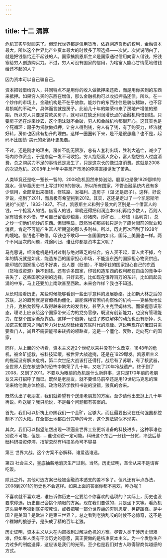 ```yaml
---
---
---
```

title: 十二 清算
---



危机其实早就回来了。但现代世界都是信用货币，依靠创造货币的权利，金融资本最大。所以这个世界比产业资本最大的时候多了项选择——次贷。次贷说明白了，就是把钱借给还不起钱的人。国家搞凯恩斯主义是国家通过信用向富人借钱，把钱塞给穷人创造购买力。不过，穷人可没有国家的信用，为啥富人能心甘情愿地借钱给还不起的人？

因为资本可以自己骗自己。

资本把钱借给穷人，共同特点不是用你的收入做抵押来还款，而是用你买到的东西来抵押。如果穷人买的东西在增值，那么金融机构可以收抵押品还债。所以，在一个炒作的市场上，金融机构是不在乎放款。能炒作的东西往往是貌似稀缺，也不容易损耗的不动产，具体而言就是房子。此前几十年的繁荣带来了房地产增值的预期，所以穷人只要是贷款买房子，就可以在缺乏利润增长点的金融机构借到钱。只要房子还在炒来炒去，这个泡沫就不会破，穷人和金融机构都很开心。这其实也是个死循环：房子为贷款做抵押，让穷人得到钱，穷人有了钱，有了购买力，经济就好转，房价也因此有抬升的理由。这样一圈圈转下来，是不是很愚蠢？也不是，起码不比国债-美元的死循环更愚蠢。

不过，还是刚才的理由，房价不能无限涨，总有人套利出场，胜利大逃亡，减少了场内炒作资金，于是崩盘一发不可收拾。穷人抱怨富人贪心，富人抱怨穷人过度消费，总之购买力不足的事情还是发生了，只是这次长的像过度消费。这就是2008的次贷危机。2008年上半年中美房产市场的停滞直接诱发了萧条。

人类毕竟还是吃一堑长一智的，2008危机固然来势汹汹，股票也是像1929那样的跳水，但毕竟历史书上写过1929的惨状。所以所有国家，不管金融系统内还有多少信用，全部拿出来砸钱，修铁路、发福利、造房子（囧 还是房子）。这样，好说歹说，拖到了2011，而且极有希望拖到2012。其实，这还是走过了一个凯恩斯所说的“长期”，1933-1937。不过，凯恩斯主义和列宁最大的区别是一个借富人的钱，一个抢富人的钱。借富人的钱，早晚还得把利润连本带利再给少数人，否则人家有钱也不外借，宁可自己留着炒粮食，炒猪肉，炒矿石……炒钱（高利贷），总之炒一切他们能炒的东西。但很明显，既然当初那些钱只是为了应付眼前的就业和消费，肯定不可能产生富人所期望的那么多利益。所以，历史再次回到了1938年的境地。借钱也不敢借，印钱也不敢印——各国国内如此，国际上美国也一样。两个不同层次的问题，殊途同归，谁让你都是资本主义呢？

马克思说，经济危机是相对过剩与绝对匮乏的结合。穷人买不起，富人卖不掉，今年的情况就是如此，能造东西的国家担心市场，不能造东西的国家担心物资供应。能印钱的国家担心钱不好卖，没人要（贬值），不能印钱的国家担心自己的东西（货物或资源）换不到钱。还有许多国家，印钱和造东西的权利都在自由的竞争中丧失了，这些国家没别的选择，只好去死，比如现在饿殍百万的东非，比如风起云涌的中东，马上还要加上南欧甚至西欧。未来会咋样？我也不知道。

从长时段看历史，某些时候能够看到一些出乎意料的发展脉络。比如斯大林之后的苏联，总的趋势就是官僚机构僵化，最能保持官僚机构惯性的机构——克格勃地位上升，克格勃领导人取得越来越大的发言权，甚至入主克里姆林宫。而掌握意识形态，理论上应该给这个国家带来活力的党务官僚，既没有创新能力，也没有管理能力，在整个国家渐渐靠边。这样一个趋势，经过了苏联解体的动荡也没有断掉，久加诺夫和普京之间的势力对比依然延续着苏联时代的规律。这说明现在的俄国只需要看门人，尚且不需要能带来转折的领路者。这是一个僵化、衰败，走向死亡的国家，

同样，从上面的分析看，资本主义近2个世纪以来并没有什么改变。1848年的危机，被金矿拯救，被科技延缓，被世界大战遮掩，还是在1929爆发。凯恩斯主义的拖延没有解决危机，第二次世纪大战该打还得打。战后有了苏联，有了核武器，全世界人民在核战争的恐怖中繁荣了几十年，又吃了20年冷战遗产。终于到了2008，又到了2011。不要以为眼前的危机是什么新鲜事，这只是170年前的老朋友又来打招呼了而已。既然是老朋友，就不要怪马前卒还是用19世纪马克思的理论来给他做身体检查。政治经济学教科书说的没错，狼真的会来。

既然认出了老朋友，我们就希望有个送走老朋友的方案。至少请他出去逛上几十年再说。咋送呢？我只能说，不是每个问题都有答案的。

首先，我们可以祈祷上帝赐我们一个金矿，足够大，而且最要出现在任何强国都控制不了的大陆。在全部土地都瓜分完毕的今天，这个想法貌似不现实。

其次，我们可以指望忽然出现一项逼全世界工业更新设备的科技进步。这种事谁也别说不可能，但是……谁也别说一定可能。科研这个东西一分钱一分货，冷战后基础科研投资停滞，指望忽然有科技吊命可不容易

第三 世界大战。这个方案不必解释，谁爱选谁选。

第四 社会主义，釜底抽薪地消灭生产过剩。当然，历史证明，革命从来不是请客吃饭。

除此之外，其他可选方案已经被金融资本透支的差不多了。但凡还有半点办法，2008到2011的历史也不会这样。如果上面的答案你都不喜欢，咋办呢？

不喜欢就不喜欢吧，谁告诉你历史一定要给个你喜欢的选项的？实际上，历史也没要求你选，历史自己会挑个顺眼的方案。现在我们要做的，只是坐下来等。看危机这头百年老狼到底先咬死谁，或者把哪一部分世界逼的穷则思变，另辟蹊径。是中国？是美国？是欧洲？是第三世界？。总之看到老狼乱咬的时候不必惊奇，这不是个稚嫩的狼崽子，是头成了精的百年老狼。

历史证明，资本主义从未在内部找到过解决危机的方案。尽管人类干涉历史很艰难，但如果人类有干涉历史的意愿，真正要做的是结束资本主义。为一个发愁生产力过多的制度送葬，这应该是我们的光荣。至少也是我们对古人取得智商优越感的方式。
